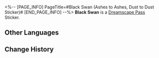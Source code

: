 <%-- [PAGE_INFO]
PageTitle=#Black Swan (Ashes to Ashes, Dust to Dust Sticker)#
[END_PAGE_INFO] --%>
{{Stub|Location information}}
{{Item Infobox
|title       = Black Swan
|id          = 225008
|image       = Dreamscape Pass Sticker Black Swan (Ashes to Ashes, Dust to Dust Sticker).png{{subst:void|<!--$UPLOAD:<<SpriteOutput/TravelBrochure/StickFigures/225008.png>-<Dreamscape Pass Sticker Black Swan (Ashes to Ashes, Dust to Dust Sticker).png>-<Item Icons>>-->}}
|type        = Dreamscape Pass Sticker
|type2       = Ashes to Ashes, Dust to Dust Stickers
|invCategory = 
|rarity      = 4
|effect      = 
|description = Digital stickers that can be used to decorate the pages of the Dreamtour Handbook. They come in many different styles.
|source1     = [[Unlocked by Default]]
}}
{{Description|In the end, precious memories still find their way into my hands.}}
'''Black Swan''' is a [[Dreamscape Pass]] Sticker.

==Other Languages==
{{Other Languages
|en   = Black Swan
|zhs  = 黑天鹅
|zht  = 黑天鵝
|ja   = ブラックスワン
|ko   = 블랙 스완
|es   = Cisne Negro
|fr   = Cygne noir
|ru   = Чёрный Лебедь
|th   = Black Swan
|vi   = Black Swan
|de   = Schwarzer Schwan
|id   = Black Swan
|pt   = Cisne Negro
}}

==Change History==
{{Change History|2.3}}